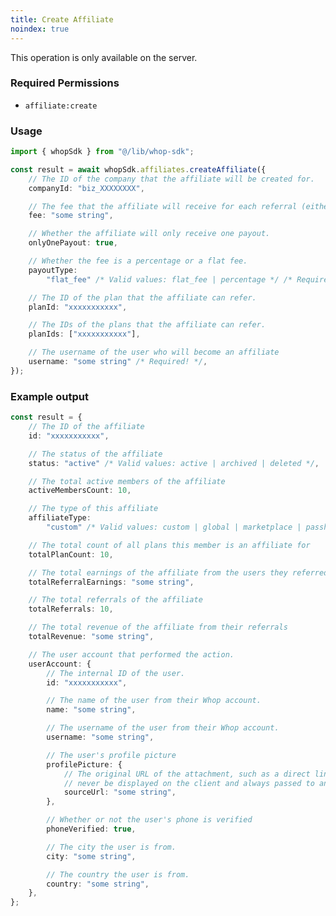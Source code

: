 ```yaml
---
title: Create Affiliate
noindex: true
---
```

<Note>This operation is only available on the server.</Note>

### Required Permissions
 - `affiliate:create`

### Usage

```typescript
import { whopSdk } from "@/lib/whop-sdk";

const result = await whopSdk.affiliates.createAffiliate({
	// The ID of the company that the affiliate will be created for.
	companyId: "biz_XXXXXXXX",

	// The fee that the affiliate will receive for each referral (either a percentage or a flat fee).
	fee: "some string",

	// Whether the affiliate will only receive one payout.
	onlyOnePayout: true,

	// Whether the fee is a percentage or a flat fee.
	payoutType:
		"flat_fee" /* Valid values: flat_fee | percentage */ /* Required! */,

	// The ID of the plan that the affiliate can refer.
	planId: "xxxxxxxxxxx",

	// The IDs of the plans that the affiliate can refer.
	planIds: ["xxxxxxxxxxx"],

	// The username of the user who will become an affiliate
	username: "some string" /* Required! */,
});

```

### Example output

```typescript
const result = {
	// The ID of the affiliate
	id: "xxxxxxxxxxx",

	// The status of the affiliate
	status: "active" /* Valid values: active | archived | deleted */,

	// The total active members of the affiliate
	activeMembersCount: 10,

	// The type of this affiliate
	affiliateType:
		"custom" /* Valid values: custom | global | marketplace | passholder */,

	// The total count of all plans this member is an affiliate for
	totalPlanCount: 10,

	// The total earnings of the affiliate from the users they referred
	totalReferralEarnings: "some string",

	// The total referrals of the affiliate
	totalReferrals: 10,

	// The total revenue of the affiliate from their referrals
	totalRevenue: "some string",

	// The user account that performed the action.
	userAccount: {
		// The internal ID of the user.
		id: "xxxxxxxxxxx",

		// The name of the user from their Whop account.
		name: "some string",

		// The username of the user from their Whop account.
		username: "some string",

		// The user's profile picture
		profilePicture: {
			// The original URL of the attachment, such as a direct link to S3. This should
			// never be displayed on the client and always passed to an Imgproxy transformer.
			sourceUrl: "some string",
		},

		// Whether or not the user's phone is verified
		phoneVerified: true,

		// The city the user is from.
		city: "some string",

		// The country the user is from.
		country: "some string",
	},
};

```
